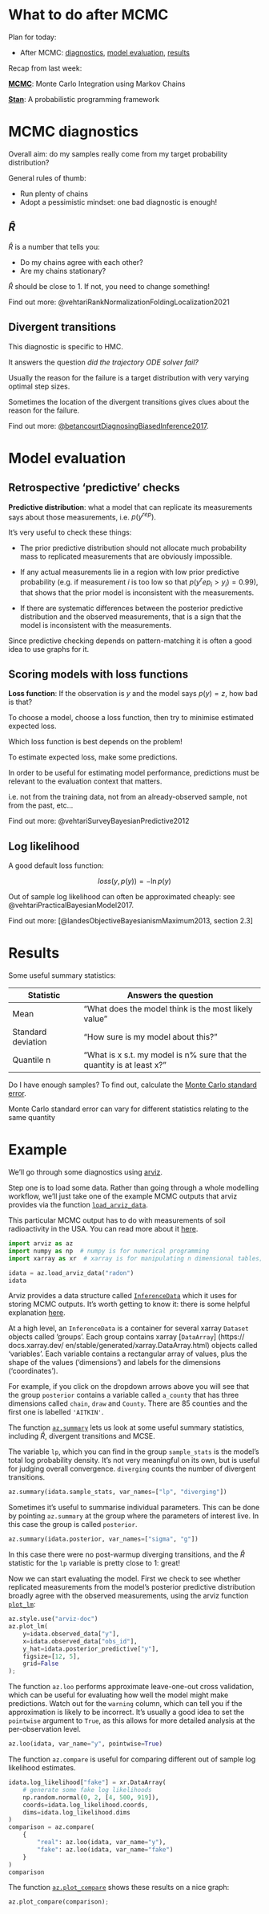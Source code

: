 # What to do after MCMC

Plan for today:

- After MCMC: [diagnostics](#mcmc-diagnostics), [model evaluation](#model-evaluation), [results](#Results)

Recap from last week:

**[MCMC](week2.md#MCMC)**: Monte Carlo Integration using Markov Chains

**[Stan](week2.md#Stan)**: A probabilistic programming framework

# MCMC diagnostics

Overall aim: do my samples really come from my target probability distribution?

General rules of thumb:

- Run plenty of chains
- Adopt a pessimistic mindset: one bad diagnostic is enough! 

## $\hat{R}$

$\hat{R}$ is a number that tells you:

- Do my chains agree with each other?
- Are my chains stationary?

$\hat{R}$ should be close to 1. If not, you need to change something!

Find out more: @vehtariRankNormalizationFoldingLocalization2021

## Divergent transitions

This diagnostic is specific to HMC.

It answers the question *did the trajectory ODE solver fail?*

Usually the reason for the failure is a target distribution with very varying
optimal step sizes.

Sometimes the location of the divergent transitions gives clues about the reason
for the failure.

Find out more:
[@betancourtDiagnosingBiasedInference2017](https://betanalpha.github.io/assets/case_studies/divergences_and_bias.html).

# Model evaluation

## Retrospective 'predictive' checks

**Predictive distribution**: what a model that can replicate its measurements
says about those measurements, i.e. $p(y^{rep})$.

It's very useful to check these things:

- The prior predictive distribution should not allocate much probability mass to
  replicated measurements that are obviously impossible.

- If any actual measurements lie in a region with low prior predictive
  probability (e.g. if measurement $i$ is too low so that $p(y^rep_i>y_i) =
  0.99$), that shows that the prior model is inconsistent with the measurements.

- If there are systematic differences between the posterior predictive
  distribution and the observed measurements, that is a sign that the model is
  inconsistent with the measurements.

Since predictive checking depends on pattern-matching it is often a good idea to
use graphs for it.

## Scoring models with loss functions

**Loss function**: If the observation is $y$ and the model says $p(y) = z$, how
bad is that?

To choose a model, choose a loss function, then try to minimise estimated
expected loss.

:::{.callout-important}

Which loss function is best depends on the problem!

:::

To estimate expected loss, make some predictions.

:::{.callout-important}

In order to be useful for estimating model performance, predictions must be
relevant to the evaluation context that matters.

i.e. not from the training data, not from an already-observed sample, not from
the past, etc...

:::

Find out more: @vehtariSurveyBayesianPredictive2012

## Log likelihood

A good default loss function:

$$
loss(y, p(y)) = -\ln{p(y)}
$$

Out of sample log likelihood can often be approximated cheaply: see
@vehtariPracticalBayesianModel2017.

Find out more: [@landesObjectiveBayesianismMaximum2013, section 2.3] 

# Results

Some useful summary statistics:

Statistic | Answers the question
-------- | --------------------
Mean | "What does the model think is the most likely value"
Standard deviation | "How sure is my model about this?"
Quantile n | "What is x s.t. my model is n% sure that the quantity is at least x?"

Do I have enough samples? To find out, calculate the [Monte Carlo standard error](https://mc-stan.org/docs/reference-manual/effective-sample-size.html#estimation-of-mcmc-standard-error).

:::{.callout-important}
Monte Carlo standard error can vary for different statistics relating to the same quantity
:::

# Example

We'll go through some diagnostics using [arviz](https://python.arviz.org).

Step one is to load some data. Rather than going through a whole modelling
workflow, we'll just take one of the example MCMC outputs that arviz provides
via the function [`load_arviz_data`](https://python.arviz.org/en/stable/api/
generated/arviz.load_arviz_data.html).

This particular MCMC output has to do with measurements of soil radioactivity in
the USA. You can read more about it [here](https://docs.pymc.io/notebooks/multilevel_modeling.html).

```python
import arviz as az
import numpy as np  # numpy is for numerical programming
import xarray as xr  # xarray is for manipulating n dimensional tables; arviz uses it a lot! 

idata = az.load_arviz_data("radon")
idata
```

Arviz provides a data structure called [`InferenceData`](https://
python.arviz.org/en/latest/api/inference_data.html) which it uses for storing
MCMC outputs. It's worth getting to know it: there is some helpful explanation
[here](https://python.arviz.org/en/latest/schema/schema.html). 

At a high level, an `InferenceData` is a container for several xarray
`Dataset` objects called 'groups'. Each group contains xarray [`DataArray`]
(https:// docs.xarray.dev/ en/stable/generated/xarray.DataArray.html) objects
called 'variables'. Each variable contains a rectangular array of values,
plus the shape of the values ('dimensions') and labels for the dimensions
('coordinates').

For example, if you click on the dropdown arrows above you will see that
the group `posterior` contains a variable called `a_county` that has three
dimensions called `chain`, `draw` and `County`. There are 85 counties and the
first one is labelled `'AITKIN'`.

The function [`az.summary`](https://python.arviz.org/en/latest/api/generated/arviz.summary.html) lets us look at some useful summary statistics,
including $\hat{R}$, divergent transitions and MCSE.

The variable `lp`, which you can find in the group `sample_stats` is the
model's total log probability density. It's not very meaningful on its own,
but is useful for judging overall convergence. `diverging` counts the number of
divergent transitions.

```python
az.summary(idata.sample_stats, var_names=["lp", "diverging"])
```

Sometimes it's useful to summarise individual parameters. This can be done by
pointing `az.summary` at the group where the parameters of interest live. In
this case the group is called `posterior`.

```python
az.summary(idata.posterior, var_names=["sigma", "g"])
```

In this case there were no post-warmup diverging transitions, and the $\hat{R}$
statistic for the `lp` variable is pretty close to 1: great!

Now we can start evaluating the model. First we check to see whether replicated
measurements from the model's posterior predictive distribution broadly agree
with the observed measurements, using the arviz function [`plot_lm`](https://python.arviz.org/en/latest/api/generated/arviz.plot_lm.html#arviz.plot_lm):

```python
az.style.use("arviz-doc")
az.plot_lm(
    y=idata.observed_data["y"],
    x=idata.observed_data["obs_id"],
    y_hat=idata.posterior_predictive["y"],
    figsize=[12, 5],
    grid=False
);
```

The function `az.loo` performs approximate leave-one-out cross validation, which
can be useful for evaluating how well the model might make predictions. Watch
out for the `warning` column, which can tell you if the approximation is likely
to be incorrect. It's usually a good idea to set the `pointwise` argument to
`True`, as this allows for more detailed analysis at the per-observation level.

```python
az.loo(idata, var_name="y", pointwise=True)
```

The function `az.compare` is useful for comparing different out of sample log
likelihood estimates.

```python

idata.log_likelihood["fake"] = xr.DataArray(
    # generate some fake log likelihoods
    np.random.normal(0, 2, [4, 500, 919]),
    coords=idata.log_likelihood.coords,
    dims=idata.log_likelihood.dims
)
comparison = az.compare(
    {
        "real": az.loo(idata, var_name="y"), 
        "fake": az.loo(idata, var_name="fake")
    }
)
comparison

```

The function [`az.plot_compare`](https://python.arviz.org/en/latest/api/generated/arviz.plot_compare.html) shows these results on a nice graph:

```python
az.plot_compare(comparison);
    
```
